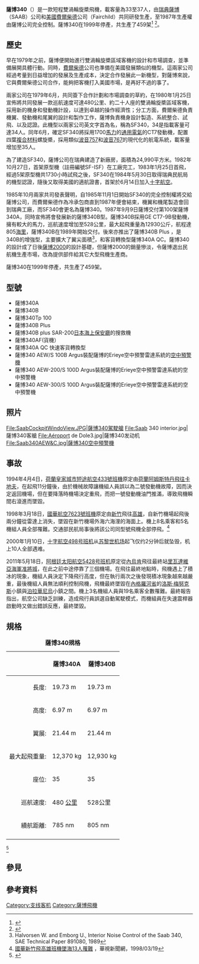 {{noteTA
|T=zh-cn:薩博340; zh-tw:薩博340; zh-hk:紳寶340;
|1=zh-cn:薩博; zh-tw:薩博; zh-hk:紳寶;
}}
{{Infobox Aircraft
 |subtemplate=
 |name = 薩博340
 |type = 窄體客機
 |manufacturer = [[薩博|薩博]] 
 |image =Image:saab340.arp.600pix.jpg
 |caption = [[奧里尼航空公司|奧里尼航空公司]]的薩博340
 |designer =
 |first flight = 1983年1月25日
 |introduced = 1983年
 |status = 已停產
 |primary user = [[梅薩巴航空|梅薩巴航空]] 
 |more users = [[地區快運航空|地區快運航空]] <br> [[科爾根航空|科爾根航空]] <br> [[洛根航空|洛根航空]]
 |produced = 1983-1999
 |number built = 459
 |unit cost =
 |variants with their own articles =
}}

'''薩博340'''（{{lang-en|'''SAAB 340'''}}）是一款短程雙渦輪旋槳飛機，載客量為33至37人，由[[瑞典|瑞典]][[薩博|薩博]]（SAAB）公司和[[美國|美國]][[費爾柴德|費爾柴德]]公司（Fairchild）共同研發生產，至1987年生產權由薩博公司完全控制。薩博340在1999年停產，共生產了459架<ref>{{cite book |title=Civil Aircraft Today  |page=170-171 |year=2006 |publisher=Paul E. Eden |location= |isbn=1-84509-324-0}}</ref>
<ref>{{cite book |title=世界民航雜誌第10期 |pages=p.20-25|year=1999 |publisher=世界民航雜誌 |location= |isbn=}}</ref>。

==歷史==
早在1979年之前，薩博便開始進行雙渦輪旋槳區域客機的設計和市場調查，並準備展開具體行動。同時，[[費爾柴德|費爾柴德]]公司也準備在美國發展類似的機型。這兩家公司經過考量到日益增加的發展及生產成本，決定合作發展此一新機型，對薩博來說，它與費爾柴德公司合作，能夠把客機打入美國市場，是再好不過的事了。

兩家公司在1979年6月，共同簽下合作計劃和市場調查的草約，在1980年1月25日宣佈將共同發展一款巡航速度可達480公里、約二十人座的雙渦輪旋槳區域客機，採用新的機身和發動機計設，以達到卓越的操作經濟性；分工方面，費爾柴德負責機翼、發動機和尾翼的設計和製作工作，薩博負責機身設計製造、系統整合、試飛、以及認證。此機型以兩家公司英文字首為名，稱為SF340，34是指載客量可達34人。同年6月，確定SF340將採用1700[[馬力|馬力]]的[[通用電氣|通用電氣]]的CT7發動機，配置四葉[[複合材料|複合材料]]螺旋槳，採用類似[[波音757|波音757]]和[[波音767|波音767]]的現代化的航電系統，載客量增加至35人。

為了建造SF340，薩博公司在瑞典建造了新廠房，面積為24,990平方米。1982年10月27日，首架原型機（註冊編號SF-ISF）在工廠完工，1983年1月25日首飛，經過5架原型機共1730小時試飛之後，SF340在1984年5月30日取得瑞典民航局的機型認證，隨後又取得美國的適航證書，首架於6月14日加入[[十字航空|十字航空]]。

1985年10月兩家共司發表聲明，自1985年11月1日開始SF340的完全控制權將交給薩博公司，而費爾柴德作為冷承包商直到1987年便會結束，機翼和機尾製造會回到瑞典工廠，而SF340會更名為薩博340。1987年9月9日薩博交付第100架薩博340A，同時宣佈將會發展新的薩博340B型。薩博340B採用GE CT7-9B發動機，擁有較大的馬力，巡航速度增加至528公里，最大起飛重量為12930公斤，航程達805[[海里|海里]]，薩博340B在1989年開始交付。後來亦推出了薩博340B Plus ，是340B的增強型，主要擴大了翼尖面積<ref>Halvorsen W. and Emborg U., Interior Noise Control of the Saab 340, SAE Technical Paper 891080, 1989</ref>，和客貨轉換型薩博340A QC。薩博340的設計成了日後[[薩博2000|薩博2000]]的設計基礎，但薩博2000的銷量慘淡，令薩博退出民航機生產市場，改為提供部件給其它大型飛機生產商。

薩博340在1999年停產，共生產了459架。

==型號==
*薩博340A
*薩博340B
*薩博340Tp 100
*薩博340B Plus
*薩博340B plus SAR-200[[日本海上保安廳|日本海上保安廳]]的搜救機
*薩博340AF(貨機）
*薩博340A QC 快速客貨轉換型
*薩博340 AEW/S 100B Argus裝配薩博的Erieye空中預警雷達系統的[[空中預警機|空中預警機]]
*薩博340 AEW-200/S 100D Argus裝配薩博的Erieye空中預警雷達系統的空中預警機
*薩博340 AEW-300/S 100D Argus裝配薩博的Erieye空中預警雷達系統的空中預警機

==照片==
<gallery>
File:SaabCockpitWindoView.JPG|薩博340駕駛艙
File:Saab 340 interior.jpg|薩博340客艙
File:Aéroport de Dole3.jpg|薩博340发动机
File:Saab340AEW&C.jpg|薩博340空中預警機
</gallery>

==事故==
1994年4月4日，[[荷蘭皇家城市短途航空433號班機空難|荷蘭皇家城市短途航空433號班機]]原定由[[荷蘭|荷蘭]][[阿姆斯特丹|阿姆斯特丹]][[飛往卡地夫|飛往卡地夫]]，在起飛11分鐘後，由於機械故障讓機組人員誤以為二號發動機故障，因而決定返回機場，但在要降落時機場決定重飛，而把一號發動機油門推滿，導致飛機瞬間右滾進而墜毀。

1998年3月18日，[[國華航空7623號班機空難|國華航空7623號班機]]原定由[[新竹|新竹]]飛往[[高雄|高雄]]，自新竹機場起飛後兩分鐘從雷達上消失，墜毀在新竹機場外海六海浬的海面上。機上8名乘客和5名機組人員全部罹難。交通部民航局事後將該公司同型號飛機全部停飛。<ref>[http://news.cts.com.tw/cts/general/199803/199803190013785.html 國華新竹飛高雄班機墜海13人罹難] {{Wayback|url=http://news.cts.com.tw/cts/general/199803/199803190013785.html |date=20160309210726 }}，華視新聞網，1998/03/19</ref>

2000年1月10日，[[十字航空498号班机空难|十字航空498号班机]]从[[苏黎世机场|苏黎世机场]]起飞仅约2分钟后就坠毁，机上10人全部遇难。

2011年5月18日，[[太陽航空5428號班機|阿根廷太阳航空5428号班机]]原定從[[內烏肯|內烏肯]]飛往最終站[[里瓦達維亞海軍准將城|里瓦達維亞海軍准將城]]，在此之前中途停靠了三個機場。在飛往最終地點時，飛機遇上了積冰的現象，機組人員決定下降飛行高度，但在執行兩次之後發現積冰現象越來越嚴重，最後機組人員無法順利控制飛機，飛機最終墜毀在[[內格羅河省|內格羅河省]]的[[洛斯·梅努克斯|洛斯·梅努克斯]]小鎮與[[泊拉華尼烏|泊拉華尼烏]]小鎮之間。機上3名機組人員與19名乘客全數罹難。最終報告指出，航空公司缺乏訓練，造成飛行員誤選自動駕駛模式，而機組員在失速震桿器啟動時又做出錯誤反應，最終墜毀。

==規格==
{| class="toccolours" border="1" cellpadding="4" style="border-collapse:collapse"
|+ '''薩博340規格 '''
|-
! !!薩博340A!!薩博340B
|-
!align="right"| 長度:
| 19.73 m|| 19.73 m
|-
!align="right"| 高度:
| 6.97 m|| 6.97 m
|-
!align="right"| 翼展:
| 21.44 m|| 21.44  m
|-
!align="right"| 最大起飛重量:
| 12,370 kg|| 12,930 kg
|-
!align="right"| 座位:
| 35|| 35
|-
!align="right"| 巡航速度:
| 480 [[公里|公里]]|| 528公里
|-
!align="right"| 續航距離:
| 785 nm|| 805 nm
|-
|}<ref>{{Cite web |url=http://www.airliners.net/aircraft-data/stats.main?id=347 |title=Airliner.net |accessdate=2008-11-23 |archive-date=2016-05-25 |archive-url=https://web.archive.org/web/20160525012751/http://www.airliners.net/aircraft-data/stats.main?id=347 |dead-url=no }}</ref>

==參見==
{{portal box|航空}}
{{aircontent
|related=
*[[薩博2000|薩博2000]]
|similar aircraft=
*[[EMB-120|EMB-120]]
*[[福克F27|福克F27]]
*[[安托诺夫An-38|安-38]]
*[[ATR_42|ATR 42]]
*[[捷流41|捷流41]]
*[[多尼爾328|多尼爾328]]
*[[肖特330|肖特330]]
*[[肖特360|肖特360]]
=== '''航空公司列表''' === 
*[[區域航空公司|區域航空公司]]
}}

==參考資料==
{{reflist}}

{{Saab aircraft}}

{{Authority control}}
[[Category:支线客机|Category:支线客机]]
[[Category:薩博飛機|Category:薩博飛機]]